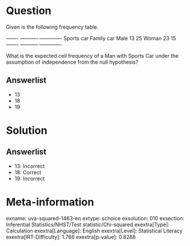 Question
========

Given is the following frequency table.

  ------- ----------- ------------- Sports car Family car Male 13 25 Woman 23 15 ------- ----------- -------------

What is the expected cell frequency of a Man with Sports Car under the assumption of independence from the null hypothesis?

Answerlist
----------

* 13
* 18
* 19

Solution
========

Answerlist
----------

* 13: Incorrect
* 18: Correct
* 19: Incorrect

Meta-information
================
exname: uva-squared-1463-en
extype: schoice
exsolution: 010
exsection: Inferential Statistics/NHST/Test statistic/Chi-squared
exextra[Type]: Calculation
exextra[Language]: English
exextra[Level]: Statistical Literacy
exextra[IRT-Difficulty]: 1.766
exextra[p-value]: 0.8288
